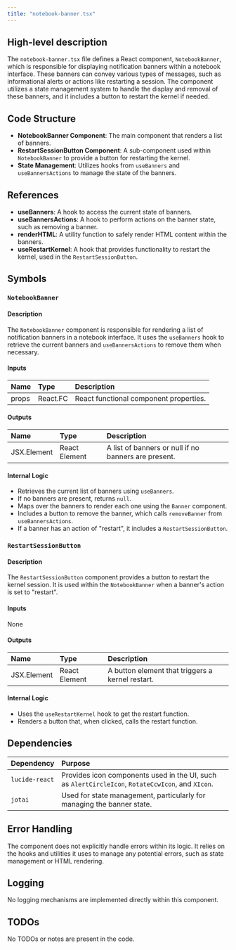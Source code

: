 ```yaml
---
title: "notebook-banner.tsx"
---
```


## High-level description

The `notebook-banner.tsx` file defines a React component, `NotebookBanner`, which is responsible for displaying notification banners within a notebook interface. These banners can convey various types of messages, such as informational alerts or actions like restarting a session. The component utilizes a state management system to handle the display and removal of these banners, and it includes a button to restart the kernel if needed.

## Code Structure

- **NotebookBanner Component**: The main component that renders a list of banners.
- **RestartSessionButton Component**: A sub-component used within `NotebookBanner` to provide a button for restarting the kernel.
- **State Management**: Utilizes hooks from `useBanners` and `useBannersActions` to manage the state of the banners.

## References

- **useBanners**: A hook to access the current state of banners.
- **useBannersActions**: A hook to perform actions on the banner state, such as removing a banner.
- **renderHTML**: A utility function to safely render HTML content within the banners.
- **useRestartKernel**: A hook that provides functionality to restart the kernel, used in the `RestartSessionButton`.

## Symbols

### `NotebookBanner`
#### Description
The `NotebookBanner` component is responsible for rendering a list of notification banners in a notebook interface. It uses the `useBanners` hook to retrieve the current banners and `useBannersActions` to remove them when necessary.

#### Inputs
| Name | Type | Description |
|:-----|:-----|:------------|
| props | React.FC | React functional component properties. |

#### Outputs
| Name | Type | Description |
|:-----|:-----|:------------|
| JSX.Element | React Element | A list of banners or null if no banners are present. |

#### Internal Logic
- Retrieves the current list of banners using `useBanners`.
- If no banners are present, returns `null`.
- Maps over the banners to render each one using the `Banner` component.
- Includes a button to remove the banner, which calls `removeBanner` from `useBannersActions`.
- If a banner has an action of "restart", it includes a `RestartSessionButton`.

### `RestartSessionButton`
#### Description
The `RestartSessionButton` component provides a button to restart the kernel session. It is used within the `NotebookBanner` when a banner's action is set to "restart".

#### Inputs
None

#### Outputs
| Name | Type | Description |
|:-----|:-----|:------------|
| JSX.Element | React Element | A button element that triggers a kernel restart. |

#### Internal Logic
- Uses the `useRestartKernel` hook to get the restart function.
- Renders a button that, when clicked, calls the restart function.

## Dependencies

| Dependency | Purpose |
|:-----------|:--------|
| `lucide-react` | Provides icon components used in the UI, such as `AlertCircleIcon`, `RotateCcwIcon`, and `XIcon`. |
| `jotai` | Used for state management, particularly for managing the banner state. |

## Error Handling
The component does not explicitly handle errors within its logic. It relies on the hooks and utilities it uses to manage any potential errors, such as state management or HTML rendering.

## Logging
No logging mechanisms are implemented directly within this component.

## TODOs
No TODOs or notes are present in the code.
